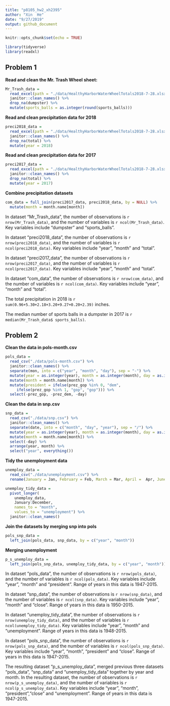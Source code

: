 ```yaml
---
title: "p8105_hw2_xh2395"
author: "Xin  He"
date: "9/27/2019"
output: github_document
---
```


```r
knitr::opts_chunk$set(echo = TRUE)

library(tidyverse)
library(readxl)
```


## Problem 1
**Read and clean the Mr. Trash Wheel sheet:**
```r
Mr_Trash_data = 
  read_excel(path = "./data/HealthyHarborWaterWheelTotals2018-7-28.xlsx", sheet = "Mr. Trash Wheel", range = cell_cols("A:N")) %>% 
  janitor::clean_names() %>%
  drop_na(dumpster) %>% 
  mutate(sports_balls = as.integer(round(sports_balls)))
```

**Read and clean precipitation data for 2018**
```r
preci2018_data = 
  read_excel(path = "./data/HealthyHarborWaterWheelTotals2018-7-28.xlsx", sheet = "2018 Precipitation", range = "A2:B14") %>% 
  janitor::clean_names() %>%
  drop_na(total) %>% 
  mutate(year = 2018)
```

**Read and clean precipitation data for 2017**
```r
preci2017_data = 
  read_excel(path = "./data/HealthyHarborWaterWheelTotals2018-7-28.xlsx", sheet = "2017 Precipitation", range = "A2:B14") %>% 
  janitor::clean_names() %>%
  drop_na(total) %>% 
  mutate(year = 2017)
```

**Combine precipitation datasets**
```r
com_data = full_join(preci2017_data, preci2018_data, by = NULL) %>% 
  mutate(month = month.name[month])
```

In dataset "Mr_Trash_data", the number of observations is `r nrow(Mr_Trash_data)`, and the number of variables is `r ncol(Mr_Trash_data)`. Key variables include "dumpster" and "sports_balls". 

In dataset "preci2018_data", the number of observations is `r nrow(preci2018_data)`, and the number of variables is `r ncol(preci2018_data)`. Key variables include "year", "month" and "total".

In dataset "preci2017_data", the number of observations is `r nrow(preci2017_data)`, and the number of variables is `r ncol(preci2017_data)`. Key variables include "year", "month" and "total".

In dataset "com_data", the number of observations is `r nrow(com_data)`, and the number of variables is `r ncol(com_data)`. Key variables include "year", "month" and "total".

The total precipitation in 2018 is `r sum(0.96+5.30+2.18+3.20+9.27+0.20+2.39)` inches.

The median number of sports balls in a dumpster in 2017 is `r median(Mr_Trash_data$ sports_balls)`.


## Problem 2
**Clean the data in pols-month.csv**
```r
pols_data = 
  read_csv("./data/pols-month.csv") %>% 
  janitor::clean_names() %>%
  separate(mon, into = c("year", "month", "day"), sep = "-") %>% 
  mutate(year = as.integer(year), month = as.integer(month), day = as.integer(day)) %>% 
  mutate(month = month.name[month]) %>% 
  mutate(president = ifelse(prez_gop %in% 0, "dem",
     ifelse(prez_gop %in% 1, "gop", "gop"))) %>% 
  select(-prez_gop, -prez_dem, -day)
```

**Clean the data in snp.csv**
```r
snp_data = 
  read_csv("./data/snp.csv") %>% 
  janitor::clean_names() %>% 
  separate(date, into = c("month", "day", "year"), sep = "/") %>% 
  mutate(year = as.integer(year), month = as.integer(month), day = as.integer(day)) %>% 
  mutate(month = month.name[month]) %>% 
  select(-day) %>% 
  arrange(year, month) %>% 
  select("year", everything())
```

**Tidy the unemployment data**
```r
unemploy_data = 
  read_csv("./data/unemployment.csv") %>% 
  rename(January = Jan, February = Feb, March = Mar, April =  Apr, June = Jun, July = Jul,     Auguest = Aug, September = Sep, October = Oct, November = Nov, December = Dec)

unemploy_tidy_data = 
  pivot_longer(
    unemploy_data, 
    January:December,
    names_to = "month", 
    values_to = "unemployment") %>% 
  janitor::clean_names()
```

**Join the datasets by merging snp into pols**
```r
pols_snp_data = 
  left_join(pols_data, snp_data, by = c("year", "month"))
```

**Merging unemployment**
```r
p_s_unemploy_data = 
  left_join(pols_snp_data, unemploy_tidy_data, by = c("year", "month"))
```

In dataset "pols_data", the number of observations is `r nrow(pols_data)`, and the number of variables is `r ncol(pols_data)`. Key variables include "year", "month" and "president". Range of years in this data is 1947-2015.

In dataset "snp_data", the number of observations is `r nrow(snp_data)`, and the number of variables is `r ncol(snp_data)`. Key variables include "year", "month" and "close". Range of years in this data is 1950-2015.

In dataset "unemploy_tidy_data", the number of observations is `r nrow(unemploy_tidy_data)`, and the number of variables is `r ncol(unemploy_tidy_data)`. Key variables include "year", "month" and "unemployment". Range of years in this data is 1948-2015.

In dataset "pols_snp_data", the number of observations is `r nrow(pols_snp_data)`, and the number of variables is `r ncol(pols_snp_data)`. Key variables include "year", "month", "president" and "close". Range of years in this data is 1947-2015.

The resulting dataset "p_s_unemploy_data", merged previous three datasets "pols_data", "snp_data" and "unemploy_tidy_data" together by year and month. In the resulting dataset, the number of observations is `r nrow(p_s_unemploy_data)`, and the number of variables is `r ncol(p_s_unemploy_data)`. Key variables include "year", "month", "president","close" and "unemployment". Range of years in this data is 1947-2015.








